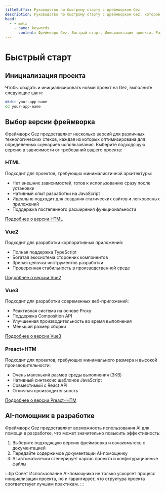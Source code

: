 ```yaml
---
titleSuffix: Руководство по быстрому старту с фреймворком Gez
description: Руководство по быстрому старту с фреймворком Gez, которое поможет вам начать проект с нуля, включая инициализацию проекта, выбор версии фреймворка и использование AI для разработки.
head:
  - - meta
    - name: keywords
      content: Фреймворк Gez, Быстрый старт, Инициализация проекта, Разработка на Vue, Разработка на HTML, AI-помощник
---
```


# Быстрый старт

## Инициализация проекта

Чтобы создать и инициализировать новый проект на Gez, выполните следующие шаги:

```bash
mkdir your-app-name
cd your-app-name
```

## Выбор версии фреймворка

Фреймворк Gez предоставляет несколько версий для различных технологических стеков, каждая из которых оптимизирована для определенных сценариев использования. Выберите подходящую версию в зависимости от требований вашего проекта:

### HTML

Подходит для проектов, требующих минималистичной архитектуры:

- Нет внешних зависимостей, готов к использованию сразу после установки
- Нативный опыт разработки на JavaScript
- Идеально подходит для создания статических сайтов и легковесных приложений
- Поддержка постепенного расширения функциональности

[Подробнее о версии HTML](../frameworks/html.md)

### Vue2

Подходит для разработки корпоративных приложений:

- Полная поддержка TypeScript
- Богатая экосистема сторонних компонентов
- Зрелая цепочка инструментов разработки
- Проверенная стабильность в производственной среде

[Подробнее о версии Vue2](../frameworks/vue2.md)

### Vue3

Подходит для разработки современных веб-приложений:

- Реактивная система на основе Proxy
- Поддержка Composition API
- Улучшенная производительность во время выполнения
- Меньший размер сборки

[Подробнее о версии Vue3](../frameworks/vue3.md)

### Preact+HTM

Подходит для проектов, требующих минимального размера и высокой производительности:

- Очень маленький размер среды выполнения (3KB)
- Нативный синтаксис шаблонов JavaScript
- Совместимый с React API
- Отличная производительность

[Подробнее о версии Preact+HTM](../frameworks/preact-htm.md)

## AI-помощник в разработке

Фреймворк Gez предоставляет возможность использования AI для помощи в разработке, что может значительно повысить эффективность:

1. Выберите подходящую версию фреймворка и ознакомьтесь с документацией
2. Передайте содержимое документации AI-помощнику
3. AI автоматически сгенерирует каркас проекта и конфигурационные файлы

:::tip Совет
Использование AI-помощника не только ускоряет процесс инициализации проекта, но и гарантирует, что структура проекта соответствует лучшим практикам.
:::